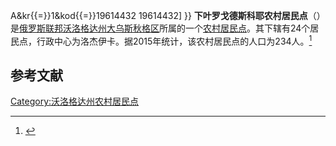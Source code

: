 {{Infobox Settlement
| official_name = 下叶罗戈德斯科耶农村居民点
| native_name = Сельское поселение Нижнеерогодское
| settlement_type = [[农村居民点|农村居民点]]
| subdivision_type = [[国家|国家]]
| subdivision_type1 = [[州_(俄罗斯)|州]]
| subdivision_type2 = [[区_(苏联)|区]]
| subdivision_name = {{RUS}}
| subdivision_name1 = [[沃洛格达州|沃洛格达州]]
| subdivision_name2 = [[大乌斯秋格区|大乌斯秋格区]]
| pushpin_map = European Russia
| map_caption = 在[[歐洲俄羅斯|歐洲俄羅斯]]的位置
| seat_type = 行政中心
| seat = 洛杰伊卡
| population_as_of=2015
| population_footnotes = <ref name=stat />
| population_total = 234
| coordinates_display = inline,title
| latd = 60 | latm = 41 | lats = 46 | latNS = N
| longd = 45 | longm = 45 | longs = 16 | longEW = E
| timezone = [[莫斯科时间|MSK]]
| utc_offset = +3
| blank_name = [[俄罗斯市政土地区划代码|OKTMO编码]]
| blank_info = [http://classif.spb.ru/classificators/view/tma.php?st{{=}}A&kr{{=}}1&kod{{=}}19614432 19614432]
}}
'''下叶罗戈德斯科耶农村居民点'''（{{lang-ru|Сельское поселение Нижнеерогодское}}）是[[俄罗斯联邦|俄罗斯联邦]][[沃洛格达州|沃洛格达州]][[大乌斯秋格区|大乌斯秋格区]]所属的一个[[农村居民点|农村居民点]]。其下辖有24个居民点，行政中心为洛杰伊卡。据2015年统计，该农村居民点的人口为234人。<ref name=stat>{{cite web |url=http://www.gks.ru/free_doc/doc_2015/bul_dr/mun_obr2015.rar |title=Численность населения Российской Федерации по муниципальным образованиям на 1 января 2015 года |accessdate=2015-08-06 |archiveurl=https://www.webcitation.org/6aaNzOlFO?url=http://www.gks.ru/free_doc/doc_2015/bul_dr/mun_obr2015.rar |archivedate=2015-08-06 |language=ru |deadurl=yes }}</ref>

== 参考文献 ==
{{reflist}}

{{Russia-stub}}

[[Category:沃洛格达州农村居民点|Category:沃洛格达州农村居民点]]